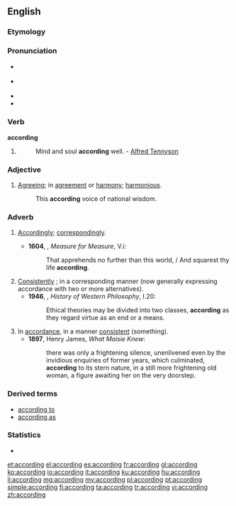==English==

===Etymology===
{{suffix|accord|ing}}

===Pronunciation===
* {{a|RP}} {{IPA|/əˈkɔːdɪŋ/}}
* {{a|US}} {{IPA|/ə.ˈkɔɹd.ɪŋ/}}
* {{audio|en-us-according.ogg|Audio (US)}}
* {{hyphenation|ac|cord|ing}}

===Verb===
'''according'''

# {{present participle of|[[accord#Verb|accord]]}}
#: Mind and soul '''according''' well. - [[w:Alfred Tennyson|Alfred Tennyson]]

===Adjective===
{{en-adj}}

# [[agreeing|Agreeing]]; in [[agreement]] or [[harmony]]; [[harmonious]].
#: This '''according''' voice of national wisdom.

===Adverb===
{{en-adv}}

# {{obsolete}} [[accordingly|Accordingly]]; [[correspondingly]]. {{defdate|16th-17th c.}}
#* '''1604''', {{w|William Shakespeare}}, ''Measure for Measure'', V.i:
#*: That apprehends no further than this world, / And squarest thy life '''according'''.
# [[consistently|Consistently]] {{term|as}}; in a corresponding manner (now generally expressing accordance with two or more alternatives). {{defdate|from 16th c.}}
#* '''1946''', {{w|Bertrand Russell}}, ''History of Western Philosophy'', I.20:
#*: Ethical theories may be divided into two classes, '''according''' as they regard virtue as an end or a means.
# In [[accordance]], in a manner [[consistent]] {{term|to}} (something). {{defdate|from 16th c.}}
#* '''1897''', Henry James, ''What Maisie Knew'':
#*: there was only a frightening silence, unenlivened even by the invidious enquiries of former years, which culminated, '''according''' to its stern nature, in a still more frightening old woman, a figure awaiting her on the very doorstep.

===Derived terms===
* [[according to]]
* [[according as]]

===Statistics===
* {{rank|drew|strength|opinion|597|according|walked|office|government}}

[[et:according]]
[[el:according]]
[[es:according]]
[[fr:according]]
[[gl:according]]
[[ko:according]]
[[io:according]]
[[it:according]]
[[ku:according]]
[[hu:according]]
[[li:according]]
[[mg:according]]
[[my:according]]
[[pl:according]]
[[pt:according]]
[[simple:according]]
[[fi:according]]
[[ta:according]]
[[tr:according]]
[[vi:according]]
[[zh:according]]